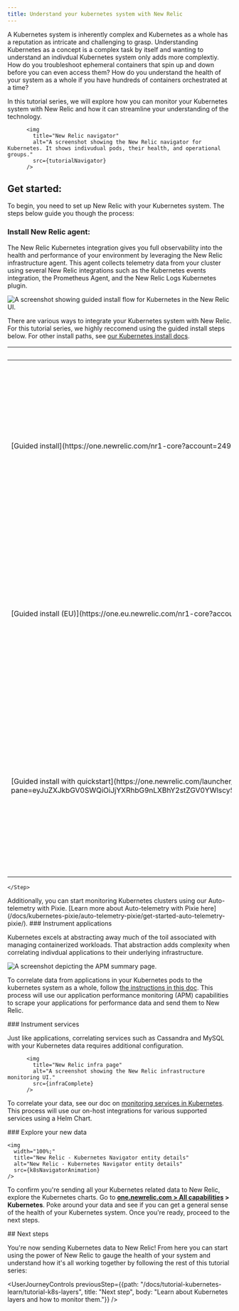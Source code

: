 ```yaml
---
title: Understand your kubernetes system with New Relic
---
```








A Kubernetes system is inherently complex and Kubernetes as a whole has a reputation as intricate and challenging to grasp. Understanding Kubernetes as a concept is a complex task by itself and wanting to understand an indivdual Kubernetes system only adds more complextiy. How do you troubleshoot ephemeral containers that spin up and down before you can even access them? How do you understand the health of your system as a whole if you have hundreds of containers orchestrated at a time?

In this tutorial series, we will explore how you can monitor your Kubernetes system with New Relic and how it can streamline your understanding of the technology.

          <img
            title="New Relic navigator"
            alt="A screenshot showing the New Relic navigator for Kubernetes. It shows indivudual pods, their health, and operational groups."
            src={tutorialNavigator}
          />

<p></p>
<p></p>

##  Get started:

To begin, you need to set up New Relic with your Kubernetes system. The steps below guide you though the process:

<Steps>
    <Step>

### Install New Relic agent: 


The New Relic Kubernetes integration gives you full observability into the health and performance of your environment by leveraging the New Relic infrastructure agent. This agent collects telemetry data from your cluster using several New Relic integrations such as the Kubernetes events integration, the Prometheus Agent, and the New Relic Logs Kubernetes plugin.


<img
  title="New Relic guided install"
  alt="A screenshot showing guided install flow for Kubernetes in the New Relic UI."
  src={tutorialInstall}
/>


There are various ways to integrate your Kubernetes system with New Relic. For this tutorial series, we highly reccomend using the guided install steps below. For other install paths, see [our Kubernetes install docs](/docs/kubernetes-pixie/kubernetes-integration/installation/kubernetes-integration-install-configure/).

<table>
  <thead>
    <tr>
      <th style={{ width: "200px" }}>
        Guided install option
      </th>
      <th>
        Description
      </th>
    </tr>
  </thead>
    <tbody>
    <tr>
      <td>
        [Guided install](https://one.newrelic.com/nr1-core?account=2498654&state=d1aae74b-0ad6-b0f3-093d-cc89ecf89234)
      </td>
      <td>
        Use this if your New Relic organization does **not** use the [EU](/docs/using-new-relic/welcome-new-relic/get-started/our-eu-us-region-data-centers) data center, and you don't need the bonus dashboards and alerts from the quickstart.
      </td>
    </tr>
    <tr>
      <td>
        [Guided install (EU)](https://one.eu.newrelic.com/nr1-core?account=2498654&state=d1aae74b-0ad6-b0f3-093d-cc89ecf89234)
      </td>
      <td>
        Use this if your New Relic organization uses the [EU](/docs/using-new-relic/welcome-new-relic/get-started/our-eu-us-region-data-centers) data center, and you don't need the bonus dashboards and alerts from the quickstart.
      </td>
    </tr>
    <tr>
      <td>
        [Guided install with quickstart](https://one.newrelic.com/launcher/catalog-pack-details.launcher/?pane=eyJuZXJkbGV0SWQiOiJjYXRhbG9nLXBhY2stZGV0YWlscy5jYXRhbG9nLXBhY2stY29udGVudHMiLCJxdWlja3N0YXJ0SWQiOiI4OGE3OWY1Mi04MWMxLTRmYTItOTlmOC0zY2I1YjAxMmYxNjAifQ==)
      </td>
      <td>
        Use this option if your New Relic organization does **not** use the [EU](/docs/using-new-relic/welcome-new-relic/get-started/our-eu-us-region-data-centers) data center, and you also want to install some bonus dashboards and alerts from the quickstart.
      </td>
    </tr>
    </tbody>
</table>    

    </Step>

<Callout variant="tip">
Additionally, you can start monitoring Kubernetes clusters using our Auto-telemetry with Pixie. [Learn more about Auto-telemetry with Pixie here](/docs/kubernetes-pixie/auto-telemetry-pixie/get-started-auto-telemetry-pixie/).
</Callout>

<Step>
### Instrument applications

Kubernetes excels at abstracting away much of the toil associated with managing containerized workloads. That abstraction adds complexity when correlating indivdual applications to their underlying infrastructure. 

<img
    title="apm summary page"
    alt="A screenshot depicting the APM summary page."
    src={apmApmCompleteSummaryPage}
/>

To correlate data from applications in your Kubernetes pods to the kubernetes system as a whole, follow [the instructions in this doc](/docs/kubernetes-pixie/kubernetes-integration/advanced-configuration/link-apm-applications-kubernetes/). This process will use our application performance monitoring (APM) capabilities to scrape your applications for performance data and send them to New Relic.
</Step>

<Step>
### Instrument services

Just like applications, correlating services such as Cassandra and MySQL with your Kubernetes data requires additional configuration. 


          <img
            title="New Relic infra page"
            alt="A screenshot showing the New Relic infrastructure monitoring UI."
            src={infraComplete}
          />

To correlate your data, see our doc on [monitoring services in Kubernetes](/docs/kubernetes-pixie/kubernetes-integration/advanced-configuration/monitor-services/monitor-services-running-kubernetes/). This process will use our on-host integrations for various supported services using a Helm Chart.

</Step>
<Step>
### Explore your new data

    <img
      width="100%;"
      title="New Relic - Kubernetes Navigator entity details"
      alt="New Relic - Kubernetes Navigator entity details"
      src={k8sNavigatorAnimation}
    />

To confirm you're sending all your Kubernetes related data to New Relic, explore the Kubernetes charts. Go to **[one.newrelic.com > All capabilities](https://one.newrelic.com/all-capabilities) > Kubernetes**. Poke around your data and see if you can get a general sense of the health of your Kubernetes system. Once you're ready, proceed to the next steps.




</Step>
</Steps>
## Next steps

You're now sending Kubernetes data to New Relic! From here you can start using the power of New Relic to gauge the health of your system and understand how it's all working together by following the rest of this tutorial series:

<UserJourneyControls
    previousStep={{path: "/docs/tutorial-kubernetes-learn/tutorial-k8s-layers", title: "Next step", body: "Learn about Kubernetes layers and how to monitor them."}}
/>
